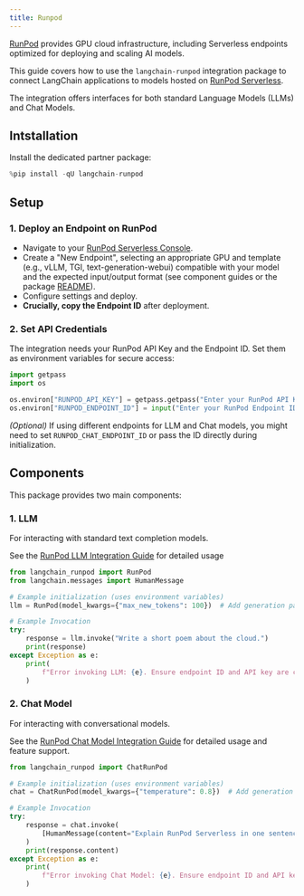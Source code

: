 ```yaml
---
title: Runpod
---
```


[RunPod](https://www.runpod.io/) provides GPU cloud infrastructure, including Serverless endpoints optimized for deploying and scaling AI models.

This guide covers how to use the `langchain-runpod` integration package to connect LangChain applications to models hosted on [RunPod Serverless](https://www.runpod.io/serverless-gpu).

The integration offers interfaces for both standard Language Models (LLMs) and Chat Models.

## Intstallation

Install the dedicated partner package:

```python
%pip install -qU langchain-runpod
```

## Setup

### 1. Deploy an Endpoint on RunPod

- Navigate to your [RunPod Serverless Console](https://www.runpod.io/console/serverless/user/endpoints).
- Create a \"New Endpoint\", selecting an appropriate GPU and template (e.g., vLLM, TGI, text-generation-webui) compatible with your model and the expected input/output format (see component guides or the package [README](https://github.com/runpod/langchain-runpod)).
- Configure settings and deploy.
- **Crucially, copy the Endpoint ID** after deployment.

### 2. Set API Credentials

The integration needs your RunPod API Key and the Endpoint ID. Set them as environment variables for secure access:

```python
import getpass
import os

os.environ["RUNPOD_API_KEY"] = getpass.getpass("Enter your RunPod API Key: ")
os.environ["RUNPOD_ENDPOINT_ID"] = input("Enter your RunPod Endpoint ID: ")
```

*(Optional)* If using different endpoints for LLM and Chat models, you might need to set `RUNPOD_CHAT_ENDPOINT_ID` or pass the ID directly during initialization.

## Components

This package provides two main components:

### 1. LLM

For interacting with standard text completion models.

See the [RunPod LLM Integration Guide](/oss/integrations/llms/runpod) for detailed usage

```python
from langchain_runpod import RunPod
from langchain.messages import HumanMessage

# Example initialization (uses environment variables)
llm = RunPod(model_kwargs={"max_new_tokens": 100})  # Add generation params here

# Example Invocation
try:
    response = llm.invoke("Write a short poem about the cloud.")
    print(response)
except Exception as e:
    print(
        f"Error invoking LLM: {e}. Ensure endpoint ID and API key are correct and endpoint is active."
    )
```

### 2. Chat Model

For interacting with conversational models.

See the [RunPod Chat Model Integration Guide](/oss/integrations/chat/runpod) for detailed usage and feature support.

```python
from langchain_runpod import ChatRunPod

# Example initialization (uses environment variables)
chat = ChatRunPod(model_kwargs={"temperature": 0.8})  # Add generation params here

# Example Invocation
try:
    response = chat.invoke(
        [HumanMessage(content="Explain RunPod Serverless in one sentence.")]
    )
    print(response.content)
except Exception as e:
    print(
        f"Error invoking Chat Model: {e}. Ensure endpoint ID and API key are correct and endpoint is active."
    )
```

